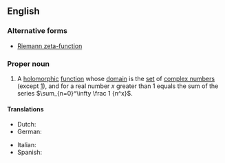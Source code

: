 ==English==

===Alternative forms===
* [[Riemann zeta-function]]

===Proper noun===
{{wikipedia}}
{{en-proper noun|head=the [[Riemann]] [[zeta]] [[function]]|-}}

# {{context|mathematics|lang=en}} A [[holomorphic]] [[function]] whose [[domain]] is the [[set]] of [[complex number]]s (except [[one|1]]), and for a real number ''x'' greater than 1 equals the sum of the series <math>\sum_{n=0}^\infty \frac 1 {n^x}</math>.

====Translations====
{{trans-top|function}}
* Dutch: {{t|nl|Riemann-zeta-functie}}
* German: {{t|de|riemannsche ζ-Funktion|f}}
{{trans-mid}}
* Italian: {{t|it|funzione zeta di Riemann|f}}
* Spanish: {{t|es|función zeta de Riemann|f}}
{{trans-bottom}}